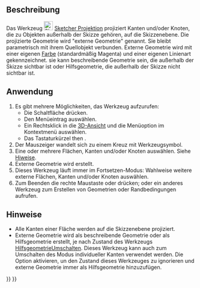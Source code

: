 <languages/>

{{Docnav
|[[Sketcher_External/de|ExterneGeometrie]]
|[[Sketcher_Intersection/de|Schneiden]]
|[[Sketcher_Workbench/de|Sketcher]]
|IconL=Sketcher_External.svg
|IconR=Sketcher_Intersection.svg
|IconC=Workbench_Sketcher.svg
}}

{{GuiCommand/de
|Name=Sketcher Projection
|Name/de=Sketcher Projektion
|MenuLocation=Skizze → Sketcher-Werkzeuge → Externe Geometrie projizieren
|Workbenches=[[Sketcher_Workbench/de|Sketcher]]
|Shortcut={{KEY|G}} {{KEY|X}}
|Version=1.1
|SeeAlso=[[Sketcher_ToggleConstruction/de|Sketcher HilfsgeometrieUmschalten]]
}}

<span id="Description"></span>
==Beschreibung==

<div class="mw-translate-fuzzy">
Das Werkzeug [[Image:Sketcher_Projection.svg|24px]] [[Sketcher_Projection/de|Sketcher Projektion]] projiziert Kanten und/oder Knoten, die zu Objekten außerhalb der Skizze gehören, auf die Skizzenebene. Die projizierte Geometrie wird "externe Geometrie" genannt. Sie bleibt parametrisch mit ihrem Quellobjekt verbunden. Externe Geometrie wird mit einer eigenen [[Sketcher_Preferences/de#Darstellung|Farbe]] (standardmäßig Magenta) und einer eigenen Linienart gekennzeichnet. sie kann beschreibende Geometrie sein, die außerhalb der Skizze sichtbar ist oder Hilfsgeometrie, die außerhalb der Skizze nicht sichtbar ist.
</div>

<span id="Usage"></span>
==Anwendung==

# Es gibt mehrere Möglichkeiten, das Werkzeug aufzurufen:
#* Die Schaltfläche {{Button|[[Image:Sketcher_Projection.svg|16px]] [[Sketcher_Projection/de|Externe Geometrie projizieren]]}} drücken.
#* Den Menüeintrag {{MenuCommand|Skizze → Sketcher-Werkzeuge → [[Image:Sketcher_Projection.svg|16px]] Externe Geometrie projizieren}} auswählen.
#* Ein Rechtsklick in die [[3D_view/de|3D-Ansicht]] und die Menüoption {{MenuCommand|[[Image:Sketcher_Projection.svg|16px]] Externe Geometrie projizieren}} im Kontextmenü auswählen.
#* Das Tastaturkürzel {{KEY|G}} then {{KEY|X}}.
# Der Mauszeiger wandelt sich zu einem Kreuz mit Werkzeugsymbol.
# Eine oder mehrere Flächen, Kanten und/oder Knoten auswählen. Siehe [[#Hinweise|Hiweise]].
# Externe Geometrie wird erstellt.
#Dieses Werkzeug läuft immer im Fortsetzen-Modus: Wahlweise weitere externe Flächen, Kanten und/oder Knoten auswählen.
# Zum Beenden die rechte Maustaste oder {{KEY|Esc}} drücken; oder ein anderes Werkzeug zum Erstellen von Geometrien oder Randbedingungen aufrufen.

<span id="Notes"></span>
==Hinweise==

* Alle Kanten einer Fläche werden auf die Skizzenebene projiziert.
* Externe Geometrie wird als beschreibende Geometrie oder als Hilfsgeometrie erstellt, je nach Zustand des Werkzeugs [[Sketcher_ToggleConstruction/de|HilfsgeometrieUmschalten]]. Dieses Werkzeug kann auch zum Umschalten des Modus individueller Kanten verwendet werden. Die Option {{MenuCommand|Bearbeiten → Einstellungen... → Sketcher → Allgemein → Externe Geometrie immer als Referenz hinzufügen}} aktivieren, un den Zustand dieses Werkzeuges zu ignorieren und externe Geometrie immer als Hilfsgeometrie hinzuzufügen.


{{Docnav
|[[Sketcher_External/de|ExterneGeometrie]]
|[[Sketcher_Intersection/de|Schneiden]]
|[[Sketcher_Workbench/de|Sketcher]]
|IconL=Sketcher_External.svg
|IconR=Sketcher_Intersection.svg
|IconC=Workbench_Sketcher.svg
}}

{{Sketcher_Tools_navi{{#translation:}}}}
{{Userdocnavi{{#translation:}}}}